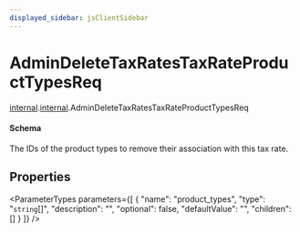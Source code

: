 ```yaml
---
displayed_sidebar: jsClientSidebar
---
```



# AdminDeleteTaxRatesTaxRateProductTypesReq

[internal](../../admin_discounts/modules/admin_discounts.internal.mdx).[internal](../modules/admin_discounts.internal.internal.mdx).AdminDeleteTaxRatesTaxRateProductTypesReq

#### Schema

The IDs of the product types to remove their association with this tax rate.

## Properties

<ParameterTypes parameters={[
  {
    "name": "product_types",
    "type": "`string`[]",
    "description": "",
    "optional": false,
    "defaultValue": "",
    "children": []
  }
]} />
